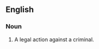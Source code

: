 ==English==
===Noun===
{{en-noun|head=[[plea]] [[of]] [[the]] [[crown]]|pleas of the crown}}
# {{context|British|_|legal|lang=en}} A legal action against a criminal.